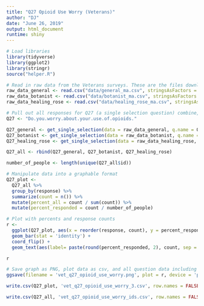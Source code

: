 ```yaml
---
title: "Q27 Opioid Use Worry (Veterans)"
author: "DJ"
date: "June 26, 2019"
output: html_document
runtime: shiny
---
```


```r
# Load libraries
library(tidyverse)
library(ggplot2)
library(stringr)
source("helper.R")
```

```r
# Read in raw data from the Veterans surveys. These are the files downloaded from survey monkey saved as a .csv
raw_data_general <- read.csv("data/general_ma.csv", stringsAsFactors = FALSE)
raw_data_botanist <- read.csv("data/botanist_ma.csv", stringsAsFactors = FALSE)
raw_data_healing_rose <- read.csv("data/healing_rose_ma.csv", stringsAsFactors = FALSE)
```

```r
# Pull out all responses for Q27 (a single selection question) combine, then determine 'question n'
Q27 <- "Do.you.worry.about.your.use.of.opioids."

Q27_general <- get_single_selection(data = raw_data_general, q.name = Q27)
Q27_botanist <- get_single_selection(data = raw_data_botanist, q.name = Q27)
Q27_healing_rose <- get_single_selection(data = raw_data_healing_rose, q.name = Q27)

Q27_all <- rbind(Q27_general, Q27_botanist, Q27_healing_rose)

number_of_people <- length(unique(Q27_all$id))
```

```r
# Manipulate data into a graphable format
Q27_plot <- 
  Q27_all %>%
  group_by(response) %>%
  summarize(count = n()) %>%
  mutate(percent_all = count / sum(count)) %>%
  mutate(percent_responded = count / number_of_people)
```

```r
# Plot with percents and response counts
r <- 
  ggplot(Q27_plot, aes(x = reorder(response, count), y = percent_responded)) +
  geom_bar(stat = 'identity') +
  coord_flip() +
  geom_text(aes(label= paste(round(percent_responded, 2), count, sep = "***")))

r
```

```r
# Save graph as PNG, plot data as csv, and all question data including response IDs as csv (save question n and N at end of plot file as "_x.x")
ggsave(filename = 'vet_q27_opioid_use_worry.png', plot = r, device = 'png')

write.csv(Q27_plot, 'vet_q27_opioid_use_worry_3.csv', row.names = FALSE)

write.csv(Q27_all, 'vet_q27_opioid_use_worry_ids.csv', row.names = FALSE)
```
